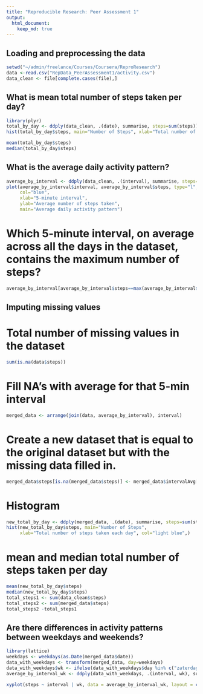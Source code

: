 ```yaml
---
title: "Reproducible Research: Peer Assessment 1"
output: 
  html_document:
    keep_md: true
---
```


## Loading and preprocessing the data
```r
setwd("~/admin/freelance/Courses/Coursera/ReproResearch")
data <-read.csv("RepData_PeerAssessment1/activity.csv")
data_clean <- file[complete.cases(file),]
```

## What is mean total number of steps taken per day?
```r
library(plyr)
total_by_day <- ddply(data_clean, .(date), summarise, steps=sum(steps))
hist(total_by_day$steps, main="Number of Steps", xlab="Total number of steps taken each day", col="light blue")

mean(total_by_day$steps)
median(total_by_day$steps)
```

## What is the average daily activity pattern?
```r
average_by_interval <- ddply(data_clean, .(interval), summarise, steps=mean(steps))
plot(average_by_interval$interval, average_by_interval$steps, type="l", 
     col="blue",
     xlab="5-minute interval", 
     ylab="Average number of steps taken",
     main="Average daily activity pattern")
```

# Which 5-minute interval, on average across all the days in the dataset, contains the maximum number of steps?
```r
average_by_interval[average_by_interval$steps==max(average_by_interval$steps),]
```

## Imputing missing values
# Total number of missing values in the dataset
```r
sum(is.na(data$steps))
```
# Fill NA's with average for that 5-min interval
```r
merged_data <- arrange(join(data, average_by_interval), interval)
```
# Create a new dataset that is equal to the original dataset but with the missing data filled in.
```r
merged_data$steps[is.na(merged_data$steps)] <- merged_data$intervalAvg[is.na(merged_data$steps)]
```
# Histogram
```r
new_total_by_day <- ddply(merged_data, .(date), summarise, steps=sum(steps))
hist(new_total_by_day$steps, main="Number of Steps", 
     xlab="Total number of steps taken each day", col="light blue",)
```
# mean and median total number of steps taken per day
```r
mean(new_total_by_day$steps)
median(new_total_by_day$steps)
total_steps1 <- sum(data_clean$steps)
total_steps2 <- sum(merged_data$steps)
total_steps2 -total_steps1
```
## Are there differences in activity patterns between weekdays and weekends?

```r
library(lattice)
weekdays <- weekdays(as.Date(merged_data$date))
data_with_weekdays <- transform(merged_data, day=weekdays)
data_with_weekdays$wk <- ifelse(data_with_weekdays$day %in% c("zaterdag", "zondag"),"weekend", "weekday")
average_by_interval_wk <- ddply(data_with_weekdays, .(interval, wk), summarise, steps=mean(steps))

xyplot(steps ~ interval | wk, data = average_by_interval_wk, layout = c(1, 2), type="l")
```